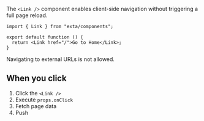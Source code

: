 The `<Link />` component enables client-side navigation without triggering a full page reload.

```tsx
import { Link } from "exta/components";

export default function () {
  return <Link href="/">Go to Home</Link>;
}
```

<Box type="warning">Navigating to external URLs is not allowed.</Box>

## When you click

1. Click the `<Link />`
2. Execute `props.onClick`
3. Fetch page data
4. Push
